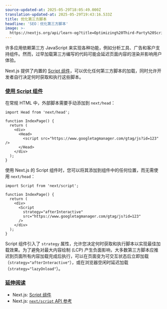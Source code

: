 ```yaml
---
source-updated-at: 2025-05-29T18:05:49.000Z
translation-updated-at: 2025-05-29T19:43:16.533Z
title: 优化第三方脚本
headline: 'SEO：优化第三方脚本'
image: >-
  https://nextjs.org/api/learn-og?title=Optimizing%20Third-Party%20Scripts&amp;chapter=28
---
```


许多应用依赖第三方 JavaScript 来实现各种功能，例如分析工具、广告和客户支持组件。然而，过早加载第三方编写的代码可能会延迟页面内容的渲染并影响用户体验。

Next.js 提供了内置的 [Script 组件](/docs/basic-features/script)，可以优化任何第三方脚本的加载，同时允许开发者自行决定何时获取和执行这些脚本。

### [使用 Script 组件](#使用-script-组件)

在常规 HTML 中，外部脚本需要手动添加到 `next/head`：

```
import Head from 'next/head';
 
function IndexPage() {
  return (
    <div>
      <Head>
        <script src="https://www.googletagmanager.com/gtag/js?id=123" />
      </Head>
    </div>
  );
}
```

使用 Next.js 的 Script 组件时，您可以将其添加到组件中的任何位置，而无需使用 `next/head`：

```
import Script from 'next/script';
 
function IndexPage() {
  return (
    <div>
      <Script
        strategy="afterInteractive"
        src="https://www.googletagmanager.com/gtag/js?id=123"
      />
    </div>
  );
}
```

Script 组件引入了 `strategy` 属性，允许您决定何时获取和执行脚本以实现最佳加载效果。为了避免对最大内容绘制 (LCP) 产生负面影响，大多数第三方脚本应推迟到页面所有内容加载完成后执行，可以在页面变为可交互状态后立即加载（`strategy="afterInteractive"`），或在浏览器空闲时延迟加载（`strategy="lazyOnload"`）。

### [延伸阅读](#延伸阅读)

*   Next.js: [Script 组件](/docs/basic-features/script)
*   Next.js: [`next/script` API 参考](/docs/api-reference/next/script)
